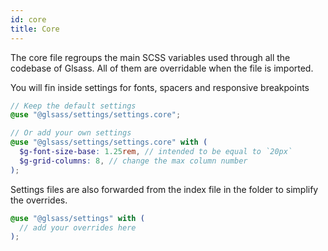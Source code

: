 ```yaml
---
id: core
title: Core
---
```



<Version version="1.0.0" source="glsass-settings/_settings.core.scss" />

The core file regroups the main SCSS variables used through all the codebase of
Glsass. All of them are overridable when the file is imported.

You will fin inside settings for fonts, spacers and responsive breakpoints

```scss
// Keep the default settings
@use "@glsass/settings/settings.core";

// Or add your own settings
@use "@glsass/settings/settings.core" with (
  $g-font-size-base: 1.25rem, // intended to be equal to `20px`
  $g-grid-columns: 8, // change the max column number
);
```

Settings files are also forwarded from the index file in the folder to simplify
the overrides.

```scss
@use "@glsass/settings" with (
  // add your overrides here
);
```
